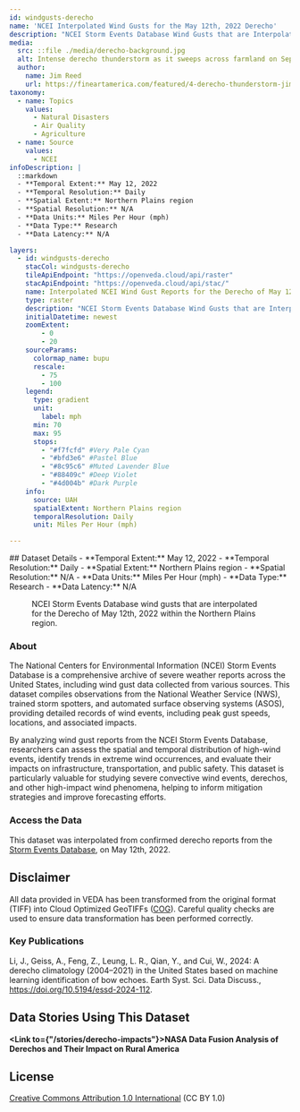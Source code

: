 ---
id: windgusts-derecho
name: 'NCEI Interpolated Wind Gusts for the May 12th, 2022 Derecho'
description: "NCEI Storm Events Database Wind Gusts that are Interpolated for the Derecho of May 12th, 2022"
media:
  src: ::file ./media/derecho-background.jpg
  alt: Intense derecho thunderstorm as it sweeps across farmland on September 23, 2018
  author:
    name: Jim Reed
    url: https://fineartamerica.com/featured/4-derecho-thunderstorm-jim-reed-photographyscience-photo-library.html
taxonomy:
  - name: Topics
    values:
      - Natural Disasters
      - Air Quality
      - Agriculture
  - name: Source
    values:
      - NCEI
infoDescription: |
  ::markdown
  - **Temporal Extent:** May 12, 2022
  - **Temporal Resolution:** Daily
  - **Spatial Extent:** Northern Plains region
  - **Spatial Resolution:** N/A
  - **Data Units:** Miles Per Hour (mph)
  - **Data Type:** Research
  - **Data Latency:** N/A 

layers:
  - id: windgusts-derecho
    stacCol: windgusts-derecho
    tileApiEndpoint: "https://openveda.cloud/api/raster"
    stacApiEndpoint: "https://openveda.cloud/api/stac/"
    name: Interpolated NCEI Wind Gust Reports for the Derecho of May 12th, 2022
    type: raster
    description: "NCEI Storm Events Database Wind Gusts that are Interpolated for the Derecho of May 12th, 2022"
    initialDatetime: newest
    zoomExtent:
        - 0
        - 20
    sourceParams:
      colormap_name: bupu
      rescale:
        - 75
        - 100
    legend:
      type: gradient
      unit:
        label: mph
      min: 70
      max: 95
      stops:
        - "#f7fcfd" #Very Pale Cyan 
        - "#bfd3e6" #Pastel Blue
        - "#8c95c6" #Muted Lavender Blue
        - "#88409c" #Deep Violet
        - "#4d004b" #Dark Purple
    info:
      source: UAH
      spatialExtent: Northern Plains region
      temporalResolution: Daily
      unit: Miles Per Hour (mph)

---
<Block>
  <Prose>
  ## Dataset Details
  - **Temporal Extent:** May 12, 2022
  - **Temporal Resolution:** Daily
  - **Spatial Extent:** Northern Plains region
  - **Spatial Resolution:** N/A
  - **Data Units:** Miles Per Hour (mph)
  - **Data Type:** Research
  - **Data Latency:** N/A
  </Prose>
  <Figure>
  <Map
    center={[-97, 44]}
    zoom={5.5}
    datasetId='windgusts-derecho'
    layerId='windgusts-derecho'
    dateTime='2022-05-12'
  />
  <Caption
    attrAuthor='NASA'
    attrUrl='https://nasa.gov/'
  >
  NCEI Storm Events Database wind gusts that are interpolated for the Derecho of May 12th, 2022 within the Northern Plains region.
  </Caption>
</Figure>
</Block>

<Block>
  <Prose>

  ### About

  The National Centers for Environmental Information (NCEI) Storm Events Database is a comprehensive archive of severe weather reports across the United States, including wind gust data collected from various sources. This dataset compiles observations from the National Weather Service (NWS), trained storm spotters, and automated surface observing systems (ASOS), providing detailed records of wind events, including peak gust speeds, locations, and associated impacts.

  By analyzing wind gust reports from the NCEI Storm Events Database, researchers can assess the spatial and temporal distribution of high-wind events, identify trends in extreme wind occurrences, and evaluate their impacts on infrastructure, transportation, and public safety. This dataset is particularly valuable for studying severe convective wind events, derechos, and other high-impact wind phenomena, helping to inform mitigation strategies and improve forecasting efforts.
  </Prose>
</Block>

<Block>
  <Prose>
  
  ### Access the Data

  This dataset was interpolated from confirmed derecho reports from the [Storm Events Database](https://www.ncdc.noaa.gov/stormevents/), on May 12th, 2022.

  </Prose>
</Block>

<Block>
  <Prose>
  
  ## Disclaimer

  All data provided in VEDA has been transformed from the original format (TIFF) into Cloud Optimized GeoTIFFs ([COG](https://www.cogeo.org)). Careful quality checks are used to ensure data transformation has been performed correctly.  
  
  </Prose>
</Block>

<Block>
  <Prose>

  ### Key Publications
  
  Li, J., Geiss, A., Feng, Z., Leung, L. R., Qian, Y., and Cui, W., 2024: A derecho climatology (2004–2021) in the United States based on machine learning identification of bow echoes. Earth Syst. Sci. Data Discuss., https://doi.org/10.5194/essd-2024-112.

  </Prose>
</Block>

<Block>
  <Prose>
  
  ## Data Stories Using This Dataset
  
  **<Link to={"/stories/derecho-impacts"}>NASA Data Fusion Analysis of Derechos and Their Impact on Rural America</Link>**

  </Prose>
</Block>

<Block>
  <Prose>
  
  ## License
  
  [Creative Commons Attribution 1.0 International](https://creativecommons.org/publicdomain/zero/1.0/legalcode) (CC BY 1.0)

  </Prose>
</Block>